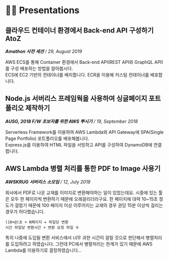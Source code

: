 # 👨‍🏫 Presentations

## 클라우드 컨테이너 환경에서 Back-end API 구성하기 AtoZ

_**Amathon 사전 세션** / 29, August 2019_

AWS ECS를 통해 Container 환경에서 Back-end API(REST API와 GraphQL API)를 구성 배포하는 방법을 알아봅시다.<br />
ECS에 EC2 기반의 컨테이너를 배치합니다. ECR을 이용해 커스텀 컨테이너를 배포합니다.

## Node.js 서버리스 프레임웍을 사용하여 싱글페이지 포트폴리오 제작하기

_**AUSG, 2018 F/W 초보자를 위한 AWS 뿌시기** / 19, September 2018_

Serverless Framework를 이용하여 AWS Lambda와 API Gateway에
SPA(Single Page Portfolio) 포트폴리오를 배포해봅니다.<br />
Express.js를 이용하여 HTML 파일을 서빙하고 API를 구성하여
DynamoDB에 연결합니다.

## AWS Lambda 병렬 처리를 통한 PDF to Image 사용기

_**AWSKRUG 서버리스 소모임** / 12, July 2018_

회사에서 PDF로 나온 교재를 이미지로 변환해야하는 일이
있었는데요. 시중에 있는 툴은 모두 한 페이지씩 변환하기 때문에
오래걸리더라구요. 한 페이지에 대략 10~15초 정도가 걸렸기
때문에 100 페이지 이상 이루어지는 교재의 경우 권당 15분 이상씩
걸리는 경우가 허다했습니다.

```
(10+@)초 + N페이지 = 파일당 변환
시간 파일당 변환시간 + 변환 요청 파일 수
```

특히 나중에 도입될 변환 서비스에서 너무 과한 시간이 걸릴
것으로 판단해서 병렬처리를 도입하려고 하였습니다. 그런데
PC에서 병렬처리는 한계가 있기 때문에 AWS Lambda를 이용하기로
결정하였습니다...
